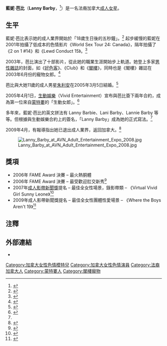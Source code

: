 {{Adult bio
|            name = 藍妮·芭比
|          gender = female
|           image = [[File:Lanny_Barby_at_2006_AEE_Friday_1.JPG|225px]]
|         caption = 芭比在2006年的AVN秀
|           birth = {{birth date and age|mf=yes|1981|8|29}}
|        location = {{CAN}}[[魁北克省|魁北克省]][[蒙特婁|蒙特婁]]
|       birthname = 
|          spouse = [[朱利安_(色情演員)|朱利安]] (2005- )
|           death = 
|    measurements = 36C-25-36
|  measureispenis = 
|          height = {{height|ft=5|in=5|wiki=yes}}
|          weight = {{convert|110|lb|kg|abbr=on}}
|       shoe size = 
|       eye color = 綠色
|      hair color = 棕色
|      skin color = 
|    natural bust = 
|           blood = 
|       ethnicity = 白人
|           alias = Lanni Barby, Lanny Barbie, Lannie Barby, Lannie Barbie, Lenny Barbie
| number of films = 
|        homepage = http://www.lannybarby.com/
|            iafd = LannyBarbi
|           egafd = 
|           bgafd = 
|            imdb = 1131875
|            afdb = 30103
|   eurobabeindex = 
|        spelling = US
}}
'''藍妮·芭比'''（'''Lanny Barby'''，{{bd|1981年|8月29日|||}}<ref name="lanny1">{{cite web|url=http://www.iafd.com/person.rme/perfid=LannyBarbi/Gender=F/Lanny_Barby.htm|title=Lanny Barby profile|work=IAFD|accessdate=2007-05-18|archive-date=2012-04-19|archive-url=https://www.webcitation.org/6738nJ1zE?url=http://www.iafd.com/person.rme/perfid=LannyBarbi/Gender=F/Lanny_Barby.htm|dead-url=no}}</ref>）是一名法裔加拿大[[色情演員|成人女星]]。

== 生平 ==
藍妮·芭比表示她的成人業界開始於「18歲生日後的五秒鐘」。<ref>{{cite web|url= http://www.xbiz.com/news/news_piece.php?id=7932|title= Lanny Barbie Signs Exclusive Contract with Vivid|accessdate= 2008-12-15|author= Matt O'Conner|date= 2005-03-16|publisher= xbiz.com|deadurl= yes|archiveurl= https://web.archive.org/web/20090122070122/http://www.xbiz.com/news/news_piece.php?id=7932|archivedate= 2009-01-22}}</ref> 起步緩慢的藍妮在2001年拍攝了低成本的色情影片《World Sex Tour 24: Canada》，隔年拍攝了《2 on 1 #14》和《Lewd Conduct 15》。<ref name="lanny2">{{cite web|url=http://www.imdb.com/name/nm1131875|title=Lanny Barby filmography|accessdate=2007-05-18|archive-date=2012-04-19|archive-url=https://www.webcitation.org/6738p6Z6E?url=http://www.imdb.com/name/nm1131875|dead-url=no}}</ref>

2003年，芭比演出了十部影片，從此她的職業生涯開始步上軌道。她登上多家[[男性雜誌|男性雜誌]]的封面，如《[[好色客|好色客]]》、《Club》和《[[閣樓_(雜誌)|閣樓]]》，同時也是《閣樓》雜誌在2003年6月份的寵物女郎。<ref name="pet">{{cite web | title =21st century Penthouse Pets | author = | publisher =21centurypenthousepets.com | url =http://www.21centurypenthousepets.com/ | date = | accessdate =2008-11-27 | archive-date =2013-12-01 | archive-url =https://web.archive.org/web/20131201160141/http://www.21centurypenthousepets.com/ | dead-url =no }}</ref>

芭比與大她11歲的成人男星[[朱利安_(色情演員)|朱利安]]在2005年3月5日結婚。<ref name="lanny3">{{cite web|url=http://www.pornstar-lanny.com|title=Lanny Barby biography|accessdate=2007-05-01|archive-date=2012-04-19|archive-url=https://www.webcitation.org/6738r3Fpw?url=http://www.pornstar-lanny.com/|dead-url=no}}</ref>

2005年4月1日，[[生動娛樂|生動娛樂]]（Vivid Entertainment）宣布與芭比簽下兩年合約，成為第一位來自[[蒙特婁|蒙特婁]]的「生動女郎」。<ref>{{cite web|url=http://www.avn.com/index.php?Primary_Navigation=Articles&Action=View_Article&Content_ID=219902|title=Vivid Signs Lanny Barby|accessdate=2007-05-21|author=Dan Millar|date=2005-03-15|publisher=[[成人影帶新聞|AVN]]|archive-date=2012-04-19|archive-url=https://www.webcitation.org/6738pzYLg?url=http://www.avn.com/|dead-url=no}}</ref>

多年來，藍妮·芭比的英文拼法有 Lanny Barbie、Lani Barby、Lannie Barby 等等。但根據與生動娛樂合約上的簽名，「Lanny Barby」成為她的正式寫法。<ref name="lanny3"/>

2009年4月，有報導指出她已退出成人業界，返回加拿大。<ref>{{cite web|url= http://www.lukeisback.com/?p=6422|title= Lanny Barbie is not dead!|accessdate= 2009-04-11|author= Cindi Loftus|date= 2009-04-07|publisher= lukeisback.com|archive-date= 2011-09-20|archive-url= https://web.archive.org/web/20110920220034/http://www.lukeisback.com/?p=6422|dead-url= no}}</ref>

[[File:Lanny_Barby_at_AVN_Adult_Entertainment_Expo_2008.jpg|thumb]]

== 獎項 ==
* 2006年 FAME Award 決賽 – 最火熱胴體
* 2006年 FAME Award 決賽 – 最受歡迎肛交新秀<ref>{{cite web| title = FAME Finalists| publisher = thefameawards.com| url = http://www.thefameawards.com/2006/nominees.aspx| accessdate = 2007-08-30| archive-date = 2013-12-22| archive-url = https://web.archive.org/web/20131222134535/http://www.thefameawards.com/2006/nominees.aspx| dead-url = no}}</ref>
* 2007年[[成人影帶新聞獎|成人影帶新聞獎]]提名 – 最佳全女性場景，錄影帶類 – 《Virtual Vivid Girl Sunny Leone》<ref>{{cite web | title = 2007 AVN Awards Nominations Announced | publisher = [[成人影帶新聞|AVN]] | author = Jared Rutter | url = http://www.avn.com/index.php?Primary_Navigation=Articles&Action=View_Article&Content_ID=278474 | date = 2006-11-22 | accessdate = 2007-08-06 | archive-date = 2007-07-05 | archive-url = https://web.archive.org/web/20070705224514/http://www.avn.com/index.php?Primary_Navigation=Articles&Action=View_Article&Content_ID=278474 | dead-url = no }}</ref>
* 2009年成人影帶新聞獎提名 – 最佳全女性團體性愛場景 – 《Where the Boys Aren't 19》<ref name=avn09>{{cite web | title = Nominations 2009 AVN Adult Movie Awards | publisher = AVNAwards.com | format = PDF | url = http://avnawards.com/pdf/2009_AVN_NOMINATIONS_11_25_08.pdf | date = 2008-11-25 | accessdate = 2008-11-26 | archive-date = 2008-12-03 | archive-url = https://web.archive.org/web/20081203003734/http://www.avnawards.com/pdf/2009_AVN_NOMINATIONS_11_25_08.pdf | dead-url = no }}</ref>

== 注釋 ==
{{Reflist|2}}

== 外部連結 ==
{{Commons category|Lanny Barby}}
{{Portal|色情}}
* {{myspace|lannybarbyofficial}} 

{{DEFAULTSORT:Barby, Lanny}}
[[Category:加拿大女性色情模特兒|Category:加拿大女性色情模特兒]]
[[Category:加拿大女性色情演員|Category:加拿大女性色情演員]]
[[Category:法裔加拿大人|Category:法裔加拿大人]]
[[Category:蒙特婁人|Category:蒙特婁人]]
[[Category:閣樓寵物|Category:閣樓寵物]]